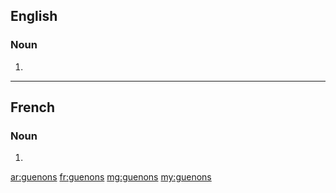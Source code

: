 ==English==

===Noun===
{{head|en|plural}}

# {{plural of|guenon|lang=en}}

----

==French==

===Noun===
{{head|fr|plural}}

# {{plural of|guenon|lang=fr}}

[[ar:guenons]]
[[fr:guenons]]
[[mg:guenons]]
[[my:guenons]]
